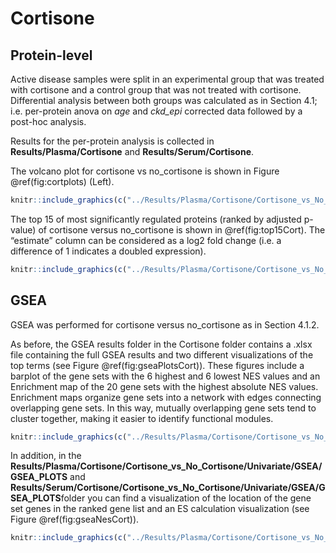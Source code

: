 # Cortisone

## Protein-level

Active disease samples were split in an experimental group that was treated with cortisone and a control group that was not treated with cortisone. Differential analysis between both groups was calculated as in Section 4.1; i.e. per-protein anova on *age* and *ckd_epi* corrected data followed by a post-hoc analysis.

Results for the per-protein analysis is collected in **Results/Plasma/Cortisone** and **Results/Serum/Cortisone**.

The volcano plot for cortisone vs no_cortisone is shown in Figure \@ref(fig:cortplots) (Left).

```r
knitr::include_graphics(c("../Results/Plasma/Cortisone/Cortisone_vs_No_Cortisone/Univariate/Cortisone_vs_No_Cortisone_volcano_anova_posthoc.png"))
```

The top 15 of most significantly regulated proteins (ranked by adjusted p-value) of cortisone versus no_cortisone is shown in \@ref(fig:top15Cort). The "estimate" column can be considered as a log2 fold change (i.e. a difference of 1 indicates a doubled expression).

```r
knitr::include_graphics(c("../Results/Plasma/Cortisone/Cortisone_vs_No_Cortisone/Univariate/Cortisone_vs_No_Cortisone_Top15_table.png"))
```

## GSEA

GSEA was performed for cortisone versus no_cortisone as in Section 4.1.2.

As before, the GSEA results folder in the Cortisone folder contains a .xlsx file containing the full GSEA results and two different visualizations of the top terms (see Figure \@ref(fig:gseaPlotsCort)). These figures include a barplot of the gene sets with the 6 highest and 6 lowest NES values and an Enrichment map of the 20 gene sets with the highest absolute NES values. Enrichment maps organize gene sets into a network with edges connecting overlapping gene sets. In this way, mutually overlapping gene sets tend to cluster together, making it easier to identify functional modules. 

```r
knitr::include_graphics(c("../Results/Plasma/Cortisone/Cortisone_vs_No_Cortisone/Univariate/GSEA/Cortisone_vs_No_Cortisone_barplot.png", "../Results/Plasma/Cortisone/Cortisone_vs_No_Cortisone/Univariate/GSEA/Cortisone_vs_No_Cortisone_emap.png"))
```

In addition, in the **Results/Plasma/Cortisone/Cortisone_vs_No_Cortisone/Univariate/GSEA/GSEA_PLOTS** and **Results/Serum/Cortisone/Cortisone_vs_No_Cortisone/Univariate/GSEA/GSEA_PLOTS**folder you can find a visualization of the location of the gene set genes in the ranked gene list and an ES calculation visualization (see Figure \@ref(fig:gseaNesCort)).

```r
knitr::include_graphics(c("../Results/Plasma/Cortisone/Cortisone_vs_No_Cortisone/Univariate/GSEA/GSEA_PLOTS/Cortisone_vs_No_Cortisone_gseaplot_POSITIVE_REGULA.png", "../Results/Plasma/Cortisone/Cortisone_vs_No_Cortisone/Univariate/GSEA/GSEA_PLOTS/Cortisone_vs_No_Cortisone_gseaplot_PROTEOLYSIS.png"))
```
